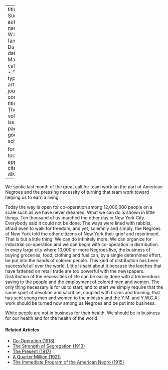 
---
title: 'More Suggestions'
author:
  - name:
      given: W.E.B.
      family: Du Bois
date: Mar. 1917
categories: 
  - ""
citation: 
  type: article-journal
  container-title: The Crisis
  volume: 14
  issue: 5
  page: 215
google-scholar: true

format:
  html:
    toc: false
    appendix-cite-as: display
---



We spoke last month of the great call for team work on the part of American Negroes and the pressing necessity of turning that team work toward helping us to earn a living.

Today the way is open for co-operation among 12,000,000 people on a scale such as we have never dreamed. What we can do is shown in little things. Ten thousand of us marched the other day in New York City. Everybody said it could not be done. The ways were lined with rabbits, afraid even to walk for freedom, and yet, solemnly and simply, the Negroes of New York told the other citizens of New York their grief and resentment. That is but a little thing. We can do infinitely more. We can organize for industrial co-operation and we can begin with co-operation in distribution. In every large city where 10,000 or more Negroes live, the business of buying groceries, food, clothing and fuel can, by a single determined effort, be put into the hands of colored people. This kind of distribution has been successful all over the world. Little is said about it because the leeches that have fattened on retail trade are too powerful with the newspapers. Distribution of the necessities of life can be easily done with a tremendous saving to the people and the employment of colored men and women. The only thing necessary is for us to start; and to start we simply require that the same spirit of devotion and sacrifice, coupled with brains and training, that has sent young men and women to the ministry and the Y.M. and Y.W.C.A. work should be turned now among us Negroes and be put into business.

White people are not in business for their health. We should be in business for our health and for the health of the world.

<!-- Similar articles start here -->
<div  class="clear-wrap"></div>

#### Related Articles

* [Co-Operation (1918)](/Volumes/15/01/cooperation.html)
* [The Strength of Segregation (1913)](/Volumes/07/03/strength_of_segregation.html)
* [The Present (1917)](/Volumes/14/04/present.html)
* [A Quarter Million (1921)](/Volumes/21/05/a_quarter_million.html)
* [The Immediate Program of the  American Negro (1915)](/Volumes/09/06/immediate_program.html)

<!-- Similar articles end here -->